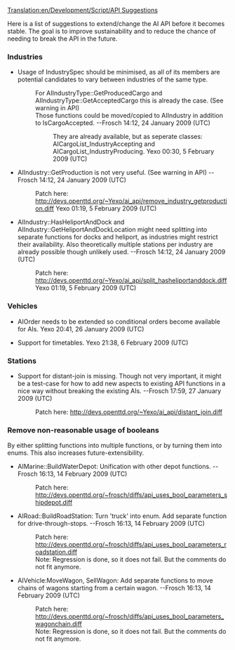 [[Translation:en/Development/Script/API Suggestions]]
{{en/Development/Script/Navigation}}

Here is a list of suggestions to extend/change the AI API before it becomes stable. The goal is to improve sustainability and to reduce the chance of needing to break the API in the future.

=== Industries ===

* Usage of IndustrySpec should be minimised, as all of its members are potential candidates to vary between industries of the same type.
*: For AIIndustryType::GetProducedCargo and AIIndustryType::GetAcceptedCargo this is already the case. (See warning in API)
*: Those functions could be moved/copied to AIIndustry in addition to IsCargoAccepted. --Frosch 14:12, 24 January 2009 (UTC)
*:: They are already available, but as seperate classes: AICargoList_IndustryAccepting and AICargoList_IndustryProducing. Yexo 00:30, 5 February 2009 (UTC)

* AIIndustry::GetProduction is not very useful. (See warning in API) --Frosch 14:12, 24 January 2009 (UTC)
*: Patch here: http://devs.openttd.org/~Yexo/ai_api/remove_industry_getproduction.diff Yexo 01:19, 5 February 2009 (UTC)

* AIIndustry::HasHeliportAndDock and AIIndustry::GetHeliportAndDockLocation might need splitting into separate functions for docks and heliport, as industries might restrict their availability. Also theoretically multiple stations per industry are already possible though unlikely used. --Frosch 14:12, 24 January 2009 (UTC)
*: Patch here: http://devs.openttd.org/~Yexo/ai_api/split_hasheliportanddock.diff Yexo 01:19, 5 February 2009 (UTC)

=== Vehicles ===

* AIOrder needs to be extended so conditional orders become available for AIs. Yexo 20:41, 26 January 2009 (UTC)

* Support for timetables. Yexo 21:38, 6 February 2009 (UTC)

=== Stations ===

* Support for distant-join is missing. Though not very important, it might be a test-case for how to add new aspects to existing API functions in a nice way without breaking the existing AIs. --Frosch 17:59, 27 January 2009 (UTC)
*: Patch here: http://devs.openttd.org/~Yexo/ai_api/distant_join.diff

=== Remove non-reasonable usage of booleans ===
By either splitting functions into multiple functions, or by turning them into enums. This also increases future-extensibility.

* AIMarine::BuildWaterDepot: Unification with other depot functions. --Frosch 16:13, 14 February 2009 (UTC)
*: Patch here: http://devs.openttd.org/~frosch/diffs/api_uses_bool_parameters_shipdepot.diff

* AIRoad::BuildRoadStation: Turn 'truck' into enum. Add separate function for drive-through-stops. --Frosch 16:13, 14 February 2009 (UTC)
*: Patch here: http://devs.openttd.org/~frosch/diffs/api_uses_bool_parameters_roadstation.diff
*: Note: Regression is done, so it does not fail. But the comments do not fit anymore.

* AIVehicle:MoveWagon, SellWagon: Add separate functions to move chains of wagons starting from a certain wagon. --Frosch 16:13, 14 February 2009 (UTC)
*: Patch here: http://devs.openttd.org/~frosch/diffs/api_uses_bool_parameters_wagonchain.diff
*: Note: Regression is done, so it does not fail. But the comments do not fit anymore.